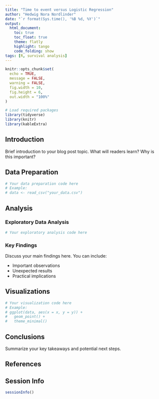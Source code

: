 ```yaml
---
title: "Time to event versus Logistic Regression"
author: "Hedwig Nora Nordlinder"
date: "`r format(Sys.time(), '%B %d, %Y')`"
output:
  html_document:
    toc: true
    toc_float: true
    theme: flatly
    highlight: tango
    code_folding: show
tags: [R, survival analysis]
---
```


```r
knitr::opts_chunk$set(
  echo = TRUE,
  message = FALSE,
  warning = FALSE,
  fig.width = 10, 
  fig.height = 6,
  out.width = "100%"
)

# Load required packages
library(tidyverse)
library(knitr)
library(kableExtra)
```

## Introduction

Brief introduction to your blog post topic. What will readers learn? Why is this important?

## Data Preparation

```r
# Your data preparation code here
# Example:
# data <- read_csv("your_data.csv")
```

## Analysis

### Exploratory Data Analysis

```r
# Your exploratory analysis code here
```

### Key Findings

Discuss your main findings here. You can include:

- Important observations
- Unexpected results
- Practical implications

## Visualizations

```r
# Your visualization code here
# Example:
# ggplot(data, aes(x = x, y = y)) +
#   geom_point() +
#   theme_minimal()
```

## Conclusions

Summarize your key takeaways and potential next steps.

## References

<!-- If you're using citations, they'll appear here -->

## Session Info

```r
sessionInfo()
```